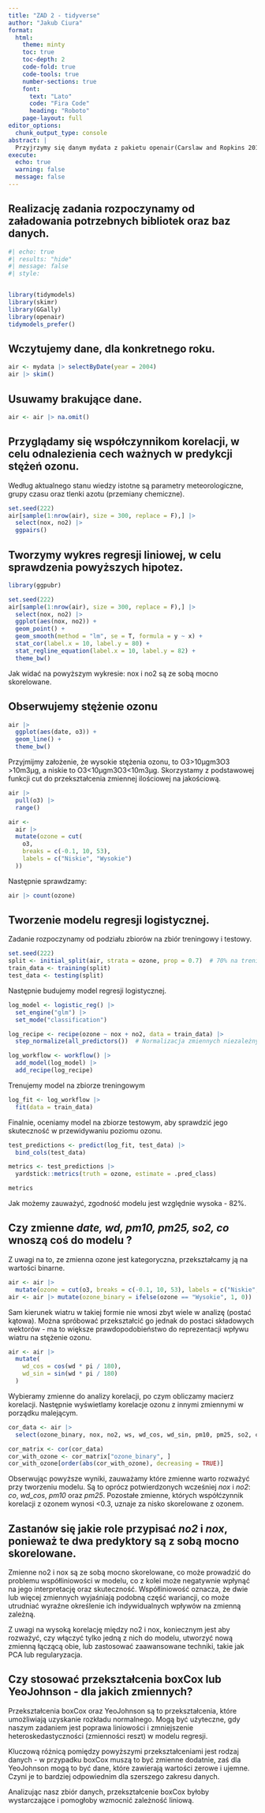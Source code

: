 ```yaml
---
title: "ZAD 2 - tidyverse"
author: "Jakub Ciura"
format: 
  html:
    theme: minty            
    toc: true                 
    toc-depth: 2              
    code-fold: true           
    code-tools: true          
    number-sections: true     
    font:                     
      text: "Lato"            
      code: "Fira Code"       
      heading: "Roboto"       
    page-layout: full        
editor_options: 
  chunk_output_type: console
abstract: |
  Przyjrzymy się danym mydata z pakietu openair(Carslaw and Ropkins 2012). Na podstawie tego zbioru danych spróbujemy zbudować model klasyfikacji. Będzie on przewidywał, czy stężenia ozonu było wysokie, czy było niskie. Zanim zdefiniujemy co oznacza “wysokie” i “niskie” przyjrzymy się zestawowi naszych danych.
execute:
  echo: true                 
  warning: false             
  message: false             
---
```


## Realizację zadania rozpoczynamy od załadowania potrzebnych bibliotek oraz baz danych.
```r
#| echo: true
#| results: "hide"
#| message: false
#| style:


library(tidymodels) 
library(skimr) 
library(GGally) 
library(openair) 
tidymodels_prefer()
```


## Wczytujemy dane, dla konkretnego roku.
```r
air <- mydata |> selectByDate(year = 2004) 
air |> skim()
```


## Usuwamy brakujące dane.
```r
air <- air |> na.omit()
```


## Przyglądamy się współczynnikom korelacji, w celu odnalezienia cech ważnych w predykcji stężeń ozonu.
Według aktualnego stanu wiedzy istotne są parametry meteorologiczne, grupy czasu oraz tlenki azotu (przemiany chemiczne).
```r
set.seed(222)
air[sample(1:nrow(air), size = 300, replace = F),] |> 
  select(nox, no2) |> 
  ggpairs()

```

## Tworzymy wykres regresji liniowej, w celu sprawdzenia powyższych hipotez.

```r
library(ggpubr)

set.seed(222)
air[sample(1:nrow(air), size = 300, replace = F),] |> 
  select(nox, no2) |> 
  ggplot(aes(nox, no2)) +
  geom_point() +
  geom_smooth(method = "lm", se = T, formula = y ~ x) + 
  stat_cor(label.x = 10, label.y = 80) + 
  stat_regline_equation(label.x = 10, label.y = 82) +
  theme_bw()
```
Jak widać na powyższym wykresie: nox i no2 są ze sobą mocno skorelowane.


## Obserwujemy stężenie ozonu

```r

air |>    
  ggplot(aes(date, o3)) +     
  geom_line() +     
  theme_bw()

```
Przyjmijmy założenie, że wysokie stężenia ozonu, to O3>10μgm3O3​>10m3μg​, a niskie to O3<10μgm3O3​<10m3μg​. Skorzystamy z podstawowej funkcji cut do przekształcenia zmiennej ilościowej na jakościową.

```r
air |> 
  pull(o3) |> 
  range()  
```

```r
air <-
  air |>
  mutate(ozone = cut(
    o3,
    breaks = c(-0.1, 10, 53),
    labels = c("Niskie", "Wysokie")
  ))
```


Następnie sprawdzamy:
```r
air |> count(ozone)
```


## Tworzenie modelu regresji logistycznej.

Zadanie rozpoczynamy od podziału zbiorów na zbiór treningowy i testowy.

```r

set.seed(222)
split <- initial_split(air, strata = ozone, prop = 0.7)  # 70% na trening, 30% na test
train_data <- training(split)
test_data <- testing(split)


```

Następnie budujemy model regresji logistycznej.
```r

log_model <- logistic_reg() |> 
  set_engine("glm") |> 
  set_mode("classification")

log_recipe <- recipe(ozone ~ nox + no2, data = train_data) |> 
  step_normalize(all_predictors())  # Normalizacja zmiennych niezależnych

log_workflow <- workflow() |> 
  add_model(log_model) |> 
  add_recipe(log_recipe)

```

Trenujemy model na zbiorze treningowym
```r

log_fit <- log_workflow |> 
  fit(data = train_data)

```

Finalnie, oceniamy model na zbiorze testowym, aby sprawdzić jego skuteczność w przewidywaniu poziomu ozonu.
```r

test_predictions <- predict(log_fit, test_data) |> 
  bind_cols(test_data)

metrics <- test_predictions |> 
  yardstick::metrics(truth = ozone, estimate = .pred_class)

metrics

```

Jak możemy zauważyć, zgodność modelu jest względnie wysoka - 82%.



## Czy zmienne *date, wd, pm10, pm25, so2, co* wnoszą coś do modelu ?
Z uwagi na to, ze zmienna ozone jest kategoryczna, przekształcamy ją na wartości binarne.
```r

air <- air |>
  mutate(ozone = cut(o3, breaks = c(-0.1, 10, 53), labels = c("Niskie", "Wysokie")))
air <- air |> mutate(ozone_binary = ifelse(ozone == "Wysokie", 1, 0))

```

Sam kierunek wiatru w takiej formie nie wnosi zbyt wiele w analizę (postać kątowa). Można spróbować przekształcić go jednak do postaci składowych wektorów - ma to większe prawdopodobieństwo do reprezentacji wpływu wiatru na stężenie ozonu.

```r
air <- air |>
  mutate(
    wd_cos = cos(wd * pi / 180),
    wd_sin = sin(wd * pi / 180)
  )

```

Wybieramy zmienne do analizy korelacji, po czym obliczamy macierz korelacji. Następnie wyświetlamy korelacje ozonu z innymi zmiennymi w porządku malejącym.

```r

cor_data <- air |> 
  select(ozone_binary, nox, no2, ws, wd_cos, wd_sin, pm10, pm25, so2, co)

cor_matrix <- cor(cor_data)
cor_with_ozone <- cor_matrix["ozone_binary", ]
cor_with_ozone[order(abs(cor_with_ozone), decreasing = TRUE)]
```

Obserwując powyższe wyniki, zauważamy które zmienne warto rozważyć przy tworzeniu modelu.
Są to oprócz potwierdzonych wcześniej *nox* i *no2*: *co*, *wd_cos*, *pm10* oraz *pm25*.
Pozostałe zmienne, których współćzynnik korelacji z ozonem wynosi <0.3, uznaje za nisko skorelowane z ozonem.



## Zastanów się jakie role przypisać *no2* i *nox*, ponieważ te dwa predyktory są z sobą mocno skorelowane.

Zmienne no2 i nox są ze sobą mocno skorelowane, co może prowadzić do problemu współliniowości w modelu, co z kolei może negatywnie wpłynąć na jego interpretację oraz skuteczność. Współliniowość oznacza, że dwie lub więcej zmiennych wyjaśniają podobną część wariancji, co może utrudniać wyraźne określenie ich indywidualnych wpływów na zmienną zależną.

Z uwagi na wysoką korelację między no2 i nox, koniecznym jest aby rozważyć, czy włączyć tylko jedną z nich do modelu, utworzyć nową zmienną łączącą obie, lub zastosować zaawansowane techniki, takie jak PCA lub regularyzacja. 


## Czy stosować przekształcenia boxCox lub YeoJohnson - dla jakich zmiennych?
Przekształcenia boxCox oraz YeoJohnson są to przekształcenia, które umożliwiają uzyskanie rozkładu normalnego. Mogą być użyteczne, gdy naszym zadaniem jest  poprawa liniowości i zmniejszenie heteroskedastyczności (zmienności reszt) w modelu regresji.

Kluczową różnicą pomiędzy powyższymi przekształceniami jest rodzaj danych - w przypadku boxCox muszą to być zmienne dodatnie, zaś dla YeoJohnson mogą to być dane, które zawierają wartości zerowe i ujemne. Czyni je to bardziej odpowiednim dla szerszego zakresu danych.

Analizując nasz zbiór danych, przekształcenie boxCox byłoby wystarczające i pomogłoby wzmocnić zależność liniową.